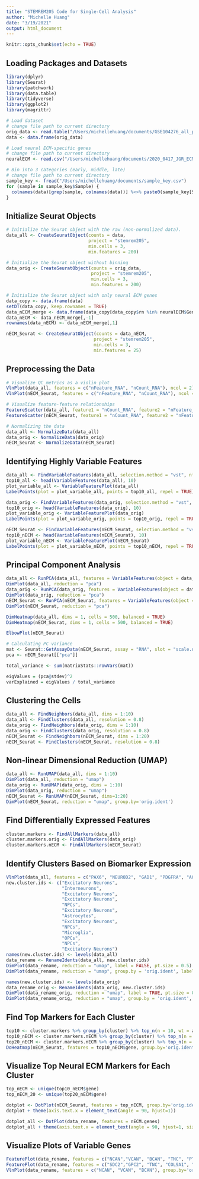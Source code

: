 ```yaml
---
title: "STEMREM205 Code for Single-Cell Analysis"
author: "Michelle Huang"
date: "3/19/2021"
output: html_document
---
```


```r
knitr::opts_chunk$set(echo = TRUE)
```

## Loading Packages and Datasets

```r
library(dplyr)
library(Seurat)
library(patchwork)
library(data.table)
library(tidyverse)
library(ggplot2)
library(magrittr)

# Load dataset
# change file path to current directory
orig_data <- read.table("/Users/michellehuang/documents/GSE104276_all_pfc_2394_UMI_count_NOERCC.csv")
data <- data.frame(orig_data)

# Load neural ECM-specific genes
# change file path to current directory
neuralECM <- read.csv("/Users/michellehuang/documents/2020_0417_JGR_ECMGeneList.csv")

# Bin into 3 categories (early, middle, late)
# change file path to current directory
sample_key <- fread("/Users/michellehuang/documents/sample_key.csv")
for (sample in sample_key$Sample) {
  colnames(data)[grep(sample, colnames(data))] %<>% paste0(sample_key[Sample == sample, Group], "_", .)
}
```

## Initialize Seurat Objects

```r
# Initialize the Seurat object with the raw (non-normalized data).
data_all <- CreateSeuratObject(counts = data, 
                               project = "stemrem205", 
                               min.cells = 3, 
                               min.features = 200)

# Initialize the Seurat object without binning
data_orig <- CreateSeuratObject(counts = orig_data, 
                                project = "stemrem205", 
                                min.cells = 3, 
                                min.features = 200)

# Initialize the Seurat object with only neural ECM genes
data_copy <- data.frame(data)
setDT(data_copy, keep.rownames = TRUE)
data_nECM_merge <- data.frame(data_copy[data_copy$rn %in% neuralECM$GeneSymbol, ])
data_nECM <- data_nECM_merge[,-1]
rownames(data_nECM) <- data_nECM_merge[,1]

nECM_Seurat <- CreateSeuratObject(counts = data_nECM, 
                                 project = "stemrem205", 
                                 min.cells = 3, 
                                 min.features = 25)
```

## Preprocessing the Data

```r
# Visualize QC metrics as a violin plot
VlnPlot(data_all, features = c("nFeature_RNA", "nCount_RNA"), ncol = 2)
VlnPlot(nECM_Seurat, features = c("nFeature_RNA", "nCount_RNA"), ncol = 2, pt.size=0.3)

# Visualize feature-feature relationships
FeatureScatter(data_all, feature1 = "nCount_RNA", feature2 = "nFeature_RNA")
FeatureScatter(nECM_Seurat, feature1 = "nCount_RNA", feature2 = "nFeature_RNA")

# Normalizing the data
data_all <- NormalizeData(data_all)
data_orig <- NormalizeData(data_orig)
nECM_Seurat <- NormalizeData(nECM_Seurat)
```

## Identifying Highly Variable Features

```r
data_all <- FindVariableFeatures(data_all, selection.method = "vst", nfeatures = 2000)
top10_all <- head(VariableFeatures(data_all), 10)
plot_variable_all <- VariableFeaturePlot(data_all)
LabelPoints(plot = plot_variable_all, points = top10_all, repel = TRUE)

data_orig <- FindVariableFeatures(data_orig, selection.method = "vst", nfeatures = 2000)
top10_orig <- head(VariableFeatures(data_orig), 10)
plot_variable_orig <- VariableFeaturePlot(data_orig)
LabelPoints(plot = plot_variable_orig, points = top10_orig, repel = TRUE)

nECM_Seurat <- FindVariableFeatures(nECM_Seurat, selection.method = "vst", nfeatures = 100)
top10_nECM <- head(VariableFeatures(nECM_Seurat), 10)
plot_variable_nECM <- VariableFeaturePlot(nECM_Seurat)
LabelPoints(plot = plot_variable_nECM, points = top10_nECM, repel = TRUE)
```

## Principal Component Analysis

```r
data_all <- RunPCA(data_all, features = VariableFeatures(object = data_all))
DimPlot(data_all, reduction = "pca")
data_orig <- RunPCA(data_orig, features = VariableFeatures(object = data_orig))
DimPlot(data_orig, reduction = "pca")
nECM_Seurat <- RunPCA(nECM_Seurat, features = VariableFeatures(object = nECM_Seurat))
DimPlot(nECM_Seurat, reduction = "pca")

DimHeatmap(data_all, dims = 1, cells = 500, balanced = TRUE)
DimHeatmap(nECM_Seurat, dims = 1, cells = 500, balanced = TRUE)

ElbowPlot(nECM_Seurat)

# Calculating PC variance
mat <- Seurat::GetAssayData(nECM_Seurat, assay = "RNA", slot = "scale.data")
pca <- nECM_Seurat[["pca"]]

total_variance <- sum(matrixStats::rowVars(mat))

eigValues = (pca@stdev)^2
varExplained = eigValues / total_variance
```

## Clustering the Cells

```r
data_all <- FindNeighbors(data_all, dims = 1:10)
data_all <- FindClusters(data_all, resolution = 0.8)
data_orig <- FindNeighbors(data_orig, dims = 1:10)
data_orig <- FindClusters(data_orig, resolution = 0.8)
nECM_Seurat <- FindNeighbors(nECM_Seurat, dims = 1:20)
nECM_Seurat <- FindClusters(nECM_Seurat, resolution = 0.8)
```

## Non-linear Dimensional Reduction (UMAP)

```r
data_all <- RunUMAP(data_all, dims = 1:10)
DimPlot(data_all, reduction = "umap")
data_orig <- RunUMAP(data_orig, dims = 1:10)
DimPlot(data_orig, reduction = "umap")
nECM_Seurat <- RunUMAP(nECM_Seurat, dims=1:20)
DimPlot(nECM_Seurat, reduction = "umap", group.by='orig.ident')
```

## Find Differentially Expressed Features

```r
cluster.markers <- FindAllMarkers(data_all)
cluster.markers.orig <- FindAllMarkers(data_orig)
cluster.markers.nECM <- FindAllMarkers(nECM_Seurat)
```

## Identify Clusters Based on Biomarker Expression

```r
VlnPlot(data_all, features = c("PAX6", "NEUROD2", "GAD1", "PDGFRA", "AQP4", "PTPRC"))
new.cluster.ids <- c("Excitatory Neurons",
                     "Interneurons",
                     "Excitatory Neurons",
                     "Excitatory Neurons",
                     "NPCs",
                     "Excitatory Neurons",
                     "Astrocytes",
                     "Excitatory Neurons",
                     "NPCs",
                     "Microglia",
                     "OPCs",
                     "NPCs",
                     "Excitatory Neurons")
names(new.cluster.ids) <- levels(data_all)
data_rename <- RenameIdents(data_all, new.cluster.ids)
DimPlot(data_rename, reduction = "umap", label = FALSE, pt.size = 0.5) + NoLegend()
DimPlot(data_rename, reduction = "umap", group.by = 'orig.ident', label = FALSE, pt.size = 0.5) + NoLegend()

names(new.cluster.ids) <- levels(data_orig)
data_rename_orig <- RenameIdents(data_orig, new.cluster.ids)
DimPlot(data_rename_orig, reduction = "umap", label = TRUE, pt.size = 0.5) + NoLegend()
DimPlot(data_rename_orig, reduction = "umap", group.by = 'orig.ident', label = TRUE, pt.size = 0.5) + NoLegend()
```

## Find Top Markers for Each Cluster

```r
top10 <- cluster.markers %>% group_by(cluster) %>% top_n(n = 10, wt = avg_log2FC)
top10_nECM <- cluster.markers.nECM %>% group_by(cluster) %>% top_n(n = 10, wt = avg_log2FC)
top20_nECM <- cluster.markers.nECM %>% group_by(cluster) %>% top_n(n = 20, wt = avg_log2FC)
DoHeatmap(nECM_Seurat, features = top10_nECM$gene, group.by='orig.ident') + NoLegend()
```

## Visualize Top Neural ECM Markers for Each Cluster

```r
top_nECM <- unique(top10_nECM$gene)
top_nECM_20 <- unique(top20_nECM$gene)

dotplot <- DotPlot(nECM_Seurat, features = top_nECM, group.by='orig.ident')
dotplot + theme(axis.text.x = element_text(angle = 90, hjust=1))

dotplot_all <- DotPlot(data_rename, features = nECM.genes)
dotplot_all + theme(axis.text.x = element_text(angle = 90, hjust=1, size=5))
```

## Visualize Plots of Variable Genes

```r
FeaturePlot(data_rename, features = c("NCAN","VCAN", "BCAN", "TNC", "PTPRZ1"), ncol=5)
FeaturePlot(data_rename, features = c("SDC2","GPC2", "TNC", "COL9A1", "ADAM28"), ncol=5)
VlnPlot(data_rename, features = c("NCAN", "VCAN", "BCAN"), group.by='orig.ident')
```

